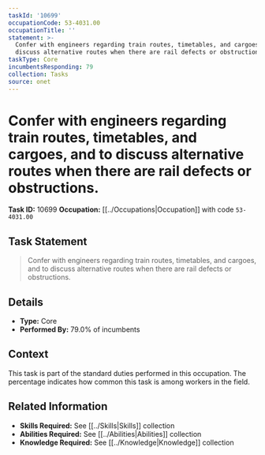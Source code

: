 ```yaml
---
taskId: '10699'
occupationCode: 53-4031.00
occupationTitle: ''
statement: >-
  Confer with engineers regarding train routes, timetables, and cargoes, and to
  discuss alternative routes when there are rail defects or obstructions.
taskType: Core
incumbentsResponding: 79
collection: Tasks
source: onet
---
```

# Confer with engineers regarding train routes, timetables, and cargoes, and to discuss alternative routes when there are rail defects or obstructions.

**Task ID:** 10699
**Occupation:** [[../Occupations|Occupation]] with code `53-4031.00`

## Task Statement

> Confer with engineers regarding train routes, timetables, and cargoes, and to discuss alternative routes when there are rail defects or obstructions.

## Details

- **Type:** Core
- **Performed By:** 79.0% of incumbents

## Context

This task is part of the standard duties performed in this occupation. The percentage indicates how common this task is among workers in the field.

## Related Information

- **Skills Required:** See [[../Skills|Skills]] collection
- **Abilities Required:** See [[../Abilities|Abilities]] collection
- **Knowledge Required:** See [[../Knowledge|Knowledge]] collection
